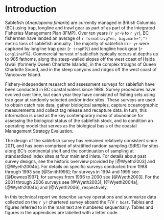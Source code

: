 # Introduction

Sablefish (*Anoplopoma fimbria*) are currently managed in British Columbia (BC) using trap, longline and trawl gear as part of as part of the Integrated Fisheries Management Plan (IFMP). Over ten years (`r yr-9` to `r yr`),  BC fishermen have landed an average of `r format(avgTen, big.mark=",")` metric tons of sablefish annually.  The majority of sablefish in `r yr`  were captured by longline trap gear (`r trapP`\%) and longline hook gear (`r LonglineP`\%). Commercial harvest of sablefish typically occurs at depths up to 985 fathoms, along the steep-walled slopes off the west coast of Haida Gwaii (formerly Queen Charlotte Islands), in the complex troughs  of Queen  Charlotte Sound, and in the steep canyons and ridges off the west coast of  Vancouver Island. 

Fishery-independent research and assessment surveys for sablefish have been conducted in BC coastal waters since 1988. Survey procedures have evolved over time, but each year they have consisted of fishing sets using trap gear at randomly selected and/or index sites. These surveys are used to obtain catch rate data, gather biological samples, capture oceanographic measurements and collect tag release and recapture data. In turn, this information is used as the key contemporary index of abundance for assessing the biological status of the sablefish stock, and to condition an operating model that serves as the biological basis of the coastal Management Strategy Evaluation. 

The design of the sablefish survey has remained relatively consistent since 2011, and has been comprised of stratified random sampling (StRS) for sites along BC’s continental shelf and the continuation of sampling at standardized index sites at four mainland inlets.  For details about past survey designs, see the historic overview provided by [@Wyeth2003] and [@Wyeth2004b]. For details on specific surveys conducted from 1988 through 1993 see [@Smith1996]; for surveys in 1994 and 1995 see [@Downes1997]; for surveys from 1996 to 2000 see [@Wyeth2003].  For the 2001 through 2006 surveys see [@Wyeth2003], [@Wyeth2004a], [@Wyeth2004b] and [@Wyeth2006], respectively.  

In this technical report we describe survey operations and summarize data collected on the `r yr` chartered survey aboard the F/V `r boat`. Tables and figures referred to in the main text are numbered sequentially. Tables and figures in the appendices are labelled with a letter code.